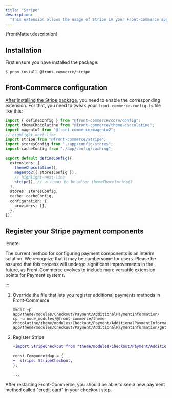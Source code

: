 ```yaml
---
title: "Stripe"
description:
  "This extension allows the usage of Stripe in your Front-Commerce application."
---
```


<SinceVersion tag="3.5" />

<p>{frontMatter.description}</p>

## Installation

First ensure you have installed the package:

```bash
$ pnpm install @front-commerce/stripe
```

## Front-Commerce configuration

[After installing the Stripe package](/docs/3.x/extensions/stripe/#installation),
you need to enable the corresponding extension. For that, you need to tweak your
`front-commerce.config.ts` file like this:

```typescript title="front-commerce.config.ts"
import { defineConfig } from "@front-commerce/core/config";
import themeChocolatine from "@front-commerce/theme-chocolatine";
import magento2 from "@front-commerce/magento2";
// highlight-next-line
import stripe from "@front-commerce/stripe";
import storesConfig from "./app/config/stores";
import cacheConfig from "./app/config/caching";

export default defineConfig({
  extensions: [
    themeChocolatine(),
    magento2({ storesConfig }),
    // highlight-next-line
    stripe(), // ⚠️ needs to be after themeChocolatine()
  ],
  stores: storesConfig,
  cache: cacheConfig,
  configuration: {
    providers: [],
  },
});
```

## Register your Stripe payment components

:::note

The current method for configuring payment components is an interim solution. We
recognize that it may be cumbersome for users. Please be assured that this
process will undergo significant improvements in the future, as Front-Commerce
evolves to include more versatile extension points for Payment systems.

:::

1. Override the file that lets you register additional payments methods in
   Front-Commerce

   ```shell
   mkdir -p app/theme/modules/Checkout/Payment/AdditionalPaymentInformation/
   cp -u node_modules/@front-commerce/theme-chocolatine/theme/modules/Checkout/Payment/AdditionalPaymentInformation/getAdditionalDataComponent.js app/theme/modules/Checkout/Payment/AdditionalPaymentInformation/getAdditionalDataComponent.js
   ```

2. Register Stripe

   ```diff title="app/theme/modules/Checkout/Payment/AdditionalPaymentInformation/getAdditionalDataComponent.js"
   +import StripeCheckout from "theme/modules/Checkout/Payment/AdditionalPaymentInformation/StripeCheckout";

   const ComponentMap = {
   +  stripe: StripeCheckout,
   };

   ...
   ```

After restarting Front-Commerce, you should be able to see a new payment method
called "credit card" in your checkout step.
